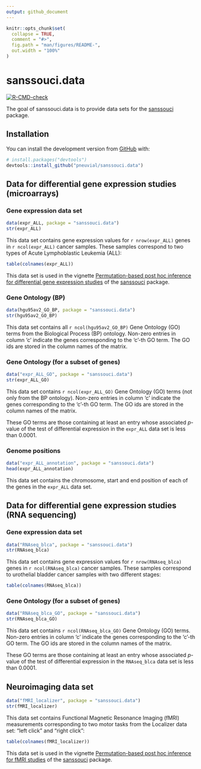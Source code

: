 ```yaml
---
output: github_document
---
```


<!-- README.md is generated from README.Rmd. Please edit that file -->

```r
knitr::opts_chunk$set(
  collapse = TRUE,
  comment = "#>",
  fig.path = "man/figures/README-",
  out.width = "100%"
)
```

# sanssouci.data

<!-- badges: start -->
[![R-CMD-check](https://github.com/sanssouci-org/sanssouci.data/actions/workflows/R-CMD-check.yaml/badge.svg)](https://github.com/sanssouci-org/sanssouci.data/actions/workflows/R-CMD-check.yaml)
<!-- badges: end -->

The goal of sanssouci.data is to provide data sets for the [sanssouci](https://github.com/pneuvial/sanssouci) package.

## Installation

You can install the development version from [GitHub](https://github.com/) with:

``` r
# install.packages("devtools")
devtools::install_github("pneuvial/sanssouci.data")
```


## Data for differential gene expression studies (microarrays)

### Gene expression data set

```r
data(expr_ALL, package = "sanssouci.data")
str(expr_ALL)
```

This data set contains gene expression values for `r nrow(expr_ALL)` genes in `r ncol(expr_ALL)` cancer samples. These samples correspond to two types of Acute Lymphoblastic Leukemia (ALL):

```r
table(colnames(expr_ALL))
```

This data set is used in the vignette [Permutation-based post hoc inference for differential gene expression studies](https://pneuvial.github.io/sanssouci/articles/post-hoc_differential-expression.html) of the [sanssouci](https://github.com/pneuvial/sanssouci) package.

### Gene Ontology (BP)

```r
data(hgu95av2_GO_BP, package = "sanssouci.data")
str(hgu95av2_GO_BP)
```

This data set contains all `r ncol(hgu95av2_GO_BP)` Gene Ontology (GO) terms from the Biological Process (BP) ontology. Non-zero entries in column 'c' indicate the genes corresponding to the 'c'-th GO term. The GO ids are stored in the column names of the matrix.  

### Gene Ontology (for a subset of genes)

```r
data("expr_ALL_GO", package = "sanssouci.data")
str(expr_ALL_GO)
```

This data set contains `r ncol(expr_ALL_GO)` Gene Ontology (GO) terms (not only from the BP ontology). Non-zero entries in column 'c' indicate the genes corresponding to the 'c'-th GO term. The GO ids are stored in the column names of the matrix.  

These GO terms are those containing at least an entry whose associated $p$-value of the test of differential expression in the `expr_ALL` data set is less than 0.0001.

### Genome positions

```r
data("expr_ALL_annotation", package = "sanssouci.data")
head(expr_ALL_annotation)
```
This data set contains the chromosome, start and end position of each of the genes in the `expr_ALL` data set.

## Data for differential gene expression studies (RNA sequencing)

### Gene expression data set

```r
data("RNAseq_blca", package = "sanssouci.data")
str(RNAseq_blca)
```


This data set contains gene expression values for `r nrow(RNAseq_blca)` genes in `r ncol(RNAseq_blca)` cancer samples. These samples correspond to urothelial bladder cancer samples with two different stages:

```r
table(colnames(RNAseq_blca))
```

### Gene Ontology (for a subset of genes)

```r
data("RNAseq_blca_GO", package = "sanssouci.data")
str(RNAseq_blca_GO)
```

This data set contains `r ncol(RNAseq_blca_GO)` Gene Ontology (GO) terms. Non-zero entries in column 'c' indicate the genes corresponding to the 'c'-th GO term. The GO ids are stored in the column names of the matrix.  

These GO terms are those containing at least an entry whose associated $p$-value of the test of differential expression in the `RNAseq_blca` data set is less than 0.0001.


## Neuroimaging data set


```r
data("fMRI_localizer", package = "sanssouci.data")
str(fMRI_localizer)
```

This data set contains Functional Magnetic Resonance Imaging (fMRI) measurements corresponding to two motor tasks from the Localizer data set: "left click" and "right click":

```r
table(colnames(fMRI_localizer))
```

This data set is used in the vignette [Permutation-based post hoc inference for fMRI studies](https://pneuvial.github.io/sanssouci/articles/post-hoc_fMRI.html) of the [sanssouci](https://github.com/pneuvial/sanssouci) package.
